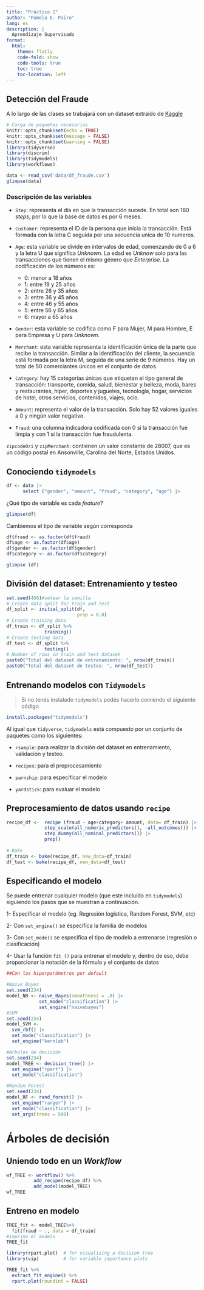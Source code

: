 ---
title: "Práctico 2"
author: "Pamela E. Pairo"
lang: es
description: |
  Aprendizaje Supervisado
format:
  html:
    theme: flatly
    code-fold: show
    code-tools: true
    toc: true
    toc-location: left
---

## Detección del Fraude

A lo largo de las clases se trabajará con un dataset extraído de [Kaggle](https://www.kaggle.com/datasets/ealaxi/banksim1?select=bs140513_032310.csv)

```{r, message=FALSE}
# Carga de paquetes necesarios
knitr::opts_chunk$set(echo = TRUE)
knitr::opts_chunk$set(message = FALSE)
knitr::opts_chunk$set(warning = FALSE)
library(tidyverse)
library(discrim)
library(tidymodels)
library(workflows)
```


```{r}
data <- read_csv('data/df_fraude.csv')
glimpse(data)
```

### Descripción de las variables

-   `Step`: representa el día en que la transacción sucede. En total son 180 *steps*, por lo que la base de datos es por 6 meses.

-   `Customer`: representa el ID de la persona que inicia la transacción. Está formada con la letra C seguida por una secuencia unica de 10 numeros.

-   `Age`: esta variable se divide en intervalos de edad, comenzando de 0 a 6 y la letra U que significa *Unknown*. La edad es *Unknow* solo para las transacciones que tienen el mismo género que *Enterprise*. La codificación de los números es:

    -   0: menor a 18 años
    -   1: entre 19 y 25 años
    -   2: entre 26 y 35 años
    -   3: entre 36 y 45 años
    -   4: entre 46 y 55 años
    -   5: entre 56 y 65 años
    -   6: mayor a 65 años

-   `Gender`: esta variable se codifica como F para Mujer, M para Hombre, E para Empresa y U para *Unknown*.

-   `Merchant`: esta variable representa la identificación única de la parte que recibe la transacción. Similar a la identificación del cliente, la secuencia está formada por la letra M, seguida de una serie de 9 números. Hay un total de 50 comerciantes únicos en el conjunto de datos.

-   `Category`: hay 15 categorías únicas que etiquetan el tipo general de transacción: transporte, comida, salud, bienestar y belleza, moda, bares y restaurantes, hiper, deportes y juguetes, tecnología, hogar, servicios de hotel, otros servicios, contenidos, viajes, ocio.

-   `Amount`: representa el valor de la transacción. Solo hay 52 valores iguales a 0 y ningún valor negativo.

-   `Fraud`: una columna indicadora codificada con 0 si la transacción fue limpia y con 1 si la transacción fue fraudulenta.

`zipcodeOri` y `zipMerchant`: contienen un valor constante de 28007, que es un código postal en Ansonville, Carolina del Norte, Estados Unidos.

## Conociendo `tidymodels`

```{r}
df <- data |> 
      select ("gender", "amount", "fraud", "category", "age") |>                filter(age!="'U'" & category != c("'es_transportation'",       "'es_food'", "'es_health'"))

```


¿Qué tipo de variable es cada _feature_?

```{r}
glimpse(df)
```
Cambiemos el tipo de variable según corresponda

```{r}
df$fraud <- as.factor(df$fraud)
df$age <- as.factor(df$age)
df$gender <- as.factor(df$gender)
df$category <- as.factor(df$category)

glimpse (df)
```

## División del dataset: Entrenamiento y testeo

```{r}
set.seed(456)#setear la semilla
# Create data split for train and test
df_split <- initial_split(df,
                          prop = 0.8)
# Create training data
df_train <- df_split %>%
              training()
# Create testing data
df_test <- df_split %>%
              testing()
# Number of rows in train and test dataset
paste0("Total del dataset de entrenamiento: ", nrow(df_train))
paste0("Total del dataset de testeo: ", nrow(df_test))
```
## Entrenando modelos con `Tidymodels`

> <i class='fas fa-code-branch pr2'></i> Si no tenés instalado `tidymodels` podés hacerlo corriendo el siguiente código

```r
install.packages("tidymodels")
```
Al igual que `tidyverse`, `tidymodels` está compuesto por un conjunto de paquetes como los siguientes:

- `rsample`: para realizar la división del dataset en entrenamiento, validación y testeo.

- `recipes`: para el preprocesamiento

- `parnship`: para especificar el modelo

- `yardstick`: para evaluar el modelo

## Preprocesamiento de datos usando `recipe`

```{r}
recipe_df <-  recipe (fraud ~ age+category+ amount, data= df_train) |>  
              step_scale(all_numeric_predictors(), -all_outcomes()) |> 
              step_dummy(all_nominal_predictors()) |> 
              prep()
              
# Bake
df_train <- bake(recipe_df, new_data=df_train)
df_test <- bake(recipe_df, new_data=df_test)
```

## Especificando el modelo

Se puede entrenar cualquier modelo (que este incluído en `tidymodels`) siguiendo los pasos que se muestran a continuación.

1- Especificar el modelo (eg. Regresión logística, Random Forest, SVM, etc)

2- Con `set_engine()` se especifíca la familia de modelos

3- Con `set_mode()` se especifica el tipo de modelo a entrenarse (regresión o clasificación)

4- Usar la función `fit ()` para entrenar el modelo y, dentro de eso, debe proporcionar la notación de la fórmula y el conjunto de datos

```{r}
##Con los hiperparámetros por default

#Naive Bayes
set.seed(234)
model_NB <- naive_Bayes(smoothness = .8) |> 
            set_mode("classification") |>  
            set_engine("naivebayes")
#SVM
set.seed(234)
model_SVM <-
  svm_rbf() |> 
  set_mode("classification") |> 
  set_engine("kernlab")

#Arboles de decisión
set.seed(234)
model_TREE <- decision_tree() |> 
  set_engine("rpart") |>  
  set_mode("classification")

#Random Forest
set.seed(234)
model_RF <- rand_forest() |>  
  set_engine("ranger") |>  
  set_mode("classification") |>  
  set_args(trees = 500)
```

# Árboles de decisión


## Uniendo todo en un _Workflow_

```{r}
wf_TREE <- workflow() %>% 
          add_recipe(recipe_df) %>% 
          add_model(model_TREE)
wf_TREE
```
## Entreno en modelo

```{r}
TREE_fit <- model_TREE%>%
  fit(fraud ~ ., data = df_train) 
#imprimo el modelo
TREE_fit
```

```{r}
library(rpart.plot)  # for visualizing a decision tree
library(vip)         # for variable importance plots

TREE_fit %>%
  extract_fit_engine() %>%
  rpart.plot(roundint = FALSE)

```

